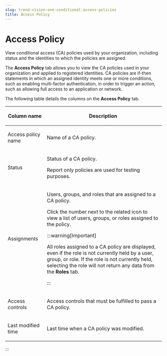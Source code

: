 ```yaml
---
slug: trend-vision-one-conditional-access-policies
title: Access Policy
---
```

# Access Policy

View conditional access (CA) policies used by your organization, including status and the identities to which the policies are assigned.

The **Access Policy** tab allows you to view the CA policies used in your organization and applied to registered identities. CA policies are if-then statements in which an assigned identity meets one or more conditions, such as enabling multi-factor authentication, in order to trigger an action, such as allowing full access to an application or network.

The following table details the columns on the **Access Policy** tab.

<table>
<colgroup>
<col style="width: 25%" />
<col style="width: 75%" />
</colgroup>
<thead>
<tr>
<th><p>Column name</p></th>
<th><p>Description</p></th>
</tr>
</thead>
<tbody>
<tr>
<td><p>Access policy name</p></td>
<td><p>Name of a CA policy.</p></td>
</tr>
<tr>
<td><p>Status</p></td>
<td><p>Status of a CA policy.</p>
<p>Report only policies are used for testing purposes.</p></td>
</tr>
<tr>
<td><p>Assignments</p></td>
<td><p>Users, groups, and roles that are assigned to a CA policy.</p>
<p>Click the number next to the related icon to view a list of users, groups, or roles assigned to the policy.</p>


:::warning[Important]

<p>All roles assigned to a CA policy are displayed, even if the role is not currently held by a user, group, or role. If the role is not currently held, selecting the role will not return any data from the <strong>Roles</strong> tab.</p>


:::

</td>
</tr>
<tr>
<td><p>Access controls</p></td>
<td><p>Access controls that must be fulfilled to pass a CA policy.</p></td>
</tr>
<tr>
<td><p>Last modified time</p></td>
<td><p>Last time when a CA policy was modified.</p></td>
</tr>
</tbody>
</table>
:::
